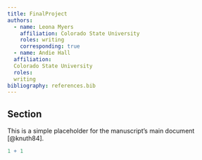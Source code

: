 ```yaml
---
title: FinalProject
authors:
  - name: Leona Myers
    affiliation: Colorado State University
    roles: writing
    corresponding: true
  - name: Andie Hall
  affiliation:
  Colorado State University
  roles:
  writing
bibliography: references.bib
---
```


## Section

This is a simple placeholder for the manuscript's main document [@knuth84].

```r
1 + 1
```
